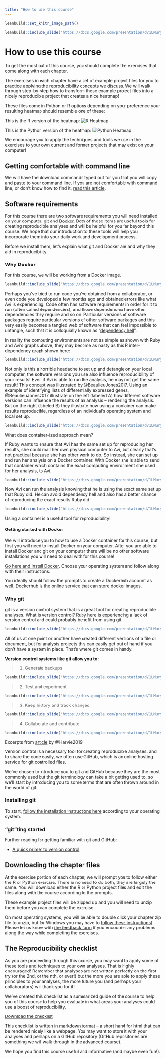 ```yaml
---
title: "How to use this course"
---
```


```r
leanbuild::set_knitr_image_path()
```

```r
leanbuild::include_slide("https://docs.google.com/presentation/d/1LMurysUhCjZb7DVF6KS9QmJ5NBjwWVjRn40MS9f2noE/edit#slide=id.gf7e3bf260f_0_4")
```

# How to use this course 

To get the most out of this course, you should complete the exercises that come along with each chapter. 

The exercises in each chapter have a set of example project files for you to practice applying the reproducibility concepts we discuss. We will walk through step-by-step how to transform these example project files into a nicely reproducible project that creates a nice heatmap!

These files come in Python or R options depending on your preference your resulting heatmap should resemble one of these:

This is the R version of the heatmap:
![R Heatmap](https://github.com/jhudsl/reproducible-r-example/raw/main/plots/aml_heatmap.png)

This is the Python version of the heatmap:
![Python Heatmap](https://github.com/jhudsl/reproducible-python-example/raw/main/plots/aml_heatmap.png)

We encourage you to apply the techniques and tools we use in the exercises to your own current and former projects that may exist on your computer!

## Getting comfortable with command line 

We will have the download commands typed out for you that you will copy and paste to your command line.
If you are not comfortable with command line, or don't know how to find it, [read this article](https://towardsdatascience.com/a-quick-guide-to-using-command-line-terminal-96815b97b955). 

## Software requirements

For this course there are two software requirements you will need installed on your computer: [git](https://git-scm.com/) and [Docker](https://www.docker.com/why-docker). 
Both of these items are useful tools for creating reproducible analyses and will be helpful for you far beyond this course. We hope that our introduction to these tools will help you incorporate them into your daily work and development process. 

Before we install them, let's explain what git and Docker are and why they aid in reproducibility. 

### Why Docker 

For this course, we will be working from a Docker image. 

```r
leanbuild::include_slide("https://docs.google.com/presentation/d/1LMurysUhCjZb7DVF6KS9QmJ5NBjwWVjRn40MS9f2noE/edit#slide=id.gf9843bee50_0_5")
```

Perhaps you've tried to run code you've obtained from a collaborator, or even code you developed a few months ago and obtained errors like what Avi is experiencing. Code often has software requirements in order for it to run (often called dependencies), and those dependencies have other dependencies they require and so on. Particular versions of software packages require particular versions of other software packages and this very easily becomes a tangled web of software that can feel impossible to untangle, such that it is colloquially known as "[dependency hell](https://en.wikipedia.org/wiki/Dependency_hell)". 

In reality the computing environments are not as simple as shown with Ruby and Avi's graphs above, they may become as nasty as this R inter-dependency graph shown here:

```r
leanbuild::include_slide("https://docs.google.com/presentation/d/1LMurysUhCjZb7DVF6KS9QmJ5NBjwWVjRn40MS9f2noE/edit#slide=id.gf9843bee50_0_698")
```

Not only is this a horrible headache to set up and detangle on your local computer, the software versions you use also influence reproducibility of your results! Even if Avi is able to run the analysis, he may not get the same result! This concept was illustrated by @BeaulieuJones2017. Using an example of identifying lists of differentially expressed genes, @BeaulieuJones2017 illustrate on the left (labeled A) how different software versions can influence the results of an analysis -- rendering the analysis. But on the right (labeled B) they illustrate how using a container can make results reproducible, regardless of an individual's operating system and local set up. 

```r
leanbuild::include_slide("https://docs.google.com/presentation/d/1LMurysUhCjZb7DVF6KS9QmJ5NBjwWVjRn40MS9f2noE/edit#slide=id.gf9843bee50_0_704")
```

What does container-ized approach mean? 

If Ruby wants to ensure that Avi has the same set up for reproducing her results, she could mail her own physical computer to Avi, but clearly that's not practical because she has other work to do. So instead, she can set up and run her analysis on a Docker container. With Docker she is able to send that container which contains the exact computing environment she used for her analysis, to Avi.  

```r
leanbuild::include_slide("https://docs.google.com/presentation/d/1LMurysUhCjZb7DVF6KS9QmJ5NBjwWVjRn40MS9f2noE/edit#slide=id.gf9843bee50_0_391")
```

Now Avi can run the analysis knowing that he is using the exact same set up that Ruby did. He can avoid dependency hell and also has a better chance of reproducing the exact results Ruby did. 

```r
leanbuild::include_slide("https://docs.google.com/presentation/d/1LMurysUhCjZb7DVF6KS9QmJ5NBjwWVjRn40MS9f2noE/edit#slide=id.gf9843bee50_0_451")
```

Using a container is a useful tool for reproducibility! 

#### Getting started with Docker

We will introduce you to how to use a Docker container for this course, but first you will need to install Docker on your computer. After you are able to install Docker and git on your computer there will be no other software installations you will need to deal with for this course!

[Go here and install Docker](https://docs.docker.com/get-docker/). Choose your operating system and follow along with their instructions. 

You ideally should follow the prompts to create a Dockerhub account as well. Dockerhub is the online service that can store docker images. 

### Why git 

git is a version control system that is a great tool for creating reproducible analyses. 
What is version control? Ruby here is experiencing a lack of version control and could probably benefit from using git.  

```r
leanbuild::include_slide("https://docs.google.com/presentation/d/1LMurysUhCjZb7DVF6KS9QmJ5NBjwWVjRn40MS9f2noE/edit#slide=id.gf9843bee50_0_535")
```

All of us at one point or another have created different versions of a file or document, but for analysis projects this can easily get out of hand if you don't have a system in place. That's where git comes in handy. 

**Version control systems like git allow you to:**  

> 1. Generate backups

```r
leanbuild::include_slide("https://docs.google.com/presentation/d/1LMurysUhCjZb7DVF6KS9QmJ5NBjwWVjRn40MS9f2noE/edit#slide=id.gf62875ddf7_0_0")
```

> 2. Test and experiment

```r
leanbuild::include_slide("https://docs.google.com/presentation/d/1LMurysUhCjZb7DVF6KS9QmJ5NBjwWVjRn40MS9f2noE/edit#slide=id.gf62875ddf7_0_47")
```

> 3. Keep history and track changes

```r
leanbuild::include_slide("https://docs.google.com/presentation/d/1LMurysUhCjZb7DVF6KS9QmJ5NBjwWVjRn40MS9f2noE/edit#slide=id.gf62875ddf7_0_47")
```

> 4. Collaborate and contribute

```r
leanbuild::include_slide("https://docs.google.com/presentation/d/1LMurysUhCjZb7DVF6KS9QmJ5NBjwWVjRn40MS9f2noE/edit#slide=id.gf62875ddf7_0_131")
```

Excerpts from [article](https://medium.com/@lanceharvieruntime/version-control-why-do-we-need-it-1681f4888cec) by @Harvie2019. 

Version control is a necessary tool for creating reproducible analyses. and to share the code easily, we often use GitHub, which is an online hosting service for git controlled files. 

We've chosen to introduce you to git and GitHub because they are the most commonly used but the git terminology can take a bit getting used to, so we'll start by introducing you to some terms that are often thrown around in the world of git.

### Installing git 

To start, [follow the installation instructions here](https://github.com/git-guides/install-git) according to your operating system. 

### "git"ting started 


Further reading for getting familiar with git and GitHub:  

- [A quick primer to version control](https://towardsdatascience.com/a-quick-primer-to-version-control-using-git-3fbdbb123262#:~:text=Version%20control%20is%20a%20type,and%20associated%20contributors%20are%20tracked)

## Downloading the chapter files

At the exercise portion of each chapter, we will prompt you to follow either the R or Python exercise. There is no need to do both, they are largely the same.
You will download either the R or Python project files and edit the files along with the course according to the prompts.

These example project files will be zipped up and you will need to unzip them before you can complete the exercise.

On most operating systems, you will be able to double click your chapter zip file to unzip, but for Windows you may have to [follow these instructions](https://support.microsoft.com/en-us/windows/zip-and-unzip-files-f6dde0a7-0fec-8294-e1d3-703ed85e7ebc)). Please let us know with [the feedback form](https://forms.gle/dLRHgo4Q5w15kCri9) if you encounter any problems along the way while completing the exercises.

## The Reproducibility checklist

As you are proceeding through this course, you may want to apply some of these tools and techniques to your own analyses. 
That is highly encouraged! Remember that analyses are not written perfectly on the first try (or the 2nd, or the nth, or ever!) but the more you are able to apply these principles to your analyses, the more future you (and perhaps your collaborators) will thank you for it!

We've created this checklist as a summarized guide of the course to help you of this course to help you evaluate in what areas your analyses could use a boost of reproducibility.

[Download the checklist](https://raw.githubusercontent.com/jhudsl/Reproducibility_in_Cancer_Informatics/main/resources/reproducibility-checklist.md)

This checklist is written in [markdown format](https://www.markdownguide.org/cheat-sheet/) -- a short hand for html that can be rendered nicely like a webpage. You may want to store it with your analyses and perhaps on a GitHub repository (GitHub repositories are something we will walk through in the advanced course). 

We hope you find this course useful and informative (and maybe even fun!).
